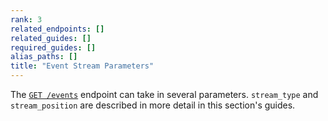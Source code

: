 ```yaml
---
rank: 3
related_endpoints: []
related_guides: []
required_guides: []
alias_paths: []
title: "Event Stream Parameters"
---
```

The [`GET /events`](e://get_events) endpoint can take in several
parameters. `stream_type` and `stream_position` are described in more detail
in this section's guides.